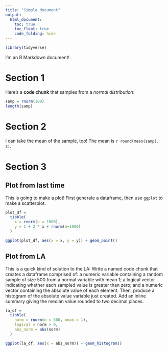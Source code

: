 ```yaml
---
title: "Simple document"
output:
  html_document:
    toc: true
    toc_float: true
    code_folding: hide
---
```


```r
library(tidyverse)
```


I'm an R Markdown document! 

# Section 1

Here's a **code chunk** that samples from 
a _normal distribution_:

```r
samp = rnorm(100)
length(samp)
```

# Section 2

I can take the mean of the sample, too!
The mean is `r round(mean(samp), 3)`.

# Section 3

## Plot from last time

This is going to make a plot! First generate a dataframe, then use `ggplot` to make a scatterplot.

```r
plot_df =
  tibble(
    x = rnorm(n = 1000),
    y = 1 + 2 * x + rnorm(n=1000)
  )
```

```r
ggplot(plot_df, aes(x = x, y = y)) + geom_point()
```

## Plot from LA

This is a quick kind of solution to the LA: Write a named code chunk that creates a dataframe comprised of: a numeric variable containing a random sample of size 500 from a normal variable with mean 1; a logical vector indicating whether each sampled value is greater than zero; and a numeric vector containing the absolute value of each element. Then, produce a histogram of the absolute value variable just created. Add an inline summary giving the median value rounded to two decimal places.

```r
la_df =
  tibble(
    norm = rnorm(n = 500, mean = 1),
    logical = norm > 0,
    abs_norm = abs(norm)
  )

ggplot(la_df, aes(x = abs_norm)) + geom_histogram()
```
